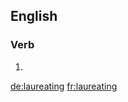 
==English==

===Verb===
{{head|en}}

# {{present participle of|laureate|lang=en}}

[[de:laureating]]
[[fr:laureating]]